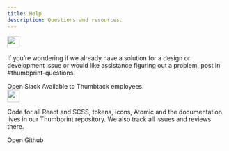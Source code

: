 ```yaml
---
title: Help
description: Questions and resources.
---
```



<div className="flex mb4 pb4 bb b-gray-300">
    <div className="mr3 flex-none">
        <Img src="./icon-slack.svg" width="28" className="relative top-3" />
    </div>
    <div>
        <Title size={4} headingLevel={2}>
            Slack
        </Title>
        <P>
            If you’re wondering if we already have a solution for a design or development issue or
            would like assistance figuring out a problem, post in #thumbprint-questions.
        </P>
        <ThemedLink
            theme="primary"
            size="small"
            to="https://slack.com/app_redirect?channel=C0GKYQVTR"
        >
            Open Slack
        </ThemedLink>
        <Text size={3} className="black-300 mt2">
            Available to Thumbtack employees.
        </Text>
    </div>
</div>

<div className="flex">
    <div className="mr3 flex-none">
        <Img src="./icon-github.svg" width="28" className="relative top-3" />
    </div>
    <div>
        <Title size={4} headingLevel={2}>
            Github
        </Title>
        <P>
            Code for all React and SCSS, tokens, icons, Atomic and the documentation lives in our
            Thumbprint repository. We also track all issues and reviews there.
        </P>
        <ThemedLink theme="primary" size="small" to="https://github.com/thumbtack/thumbprint">
            Open Github
        </ThemedLink>
    </div>
</div>

